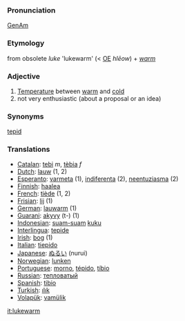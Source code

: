 === Pronunciation ===
[[w:General American|GenAm]] {{IPA|[&#716;luk&#720;w&#596;&#633;m]}}

=== Etymology ===
from obsolete ''luke'' 'lukewarm' (< [[w:Old English|OE]] ''hl&#275;ow'') + ''[[warm]]''

=== Adjective ===

# [[Temperature]] between [[warm]] and [[cold]]
# not very enthusiastic (about a proposal or an idea)

=== Synonyms ===
[[tepid]]
=== Translations ===
*[[Catalan]]: [[tebi]] ''m'', [[tèbia]] ''f''
*[[Dutch]]: [[lauw]] (1, 2)
*[[Esperanto]]: [[varmeta]] (1), [[indiferenta]] (2), [[neentuziasma]] (2)
*[[Finnish]]: [[haalea]]
*[[French]]: [[tiède]] (1, 2)
*[[Frisian]]: [[lij]] (1)
*[[German]]: [[lauwarm]] (1)
*[[Guarani]]: [[akyvy]] (t-) (1)
*[[Indonesian]]: [[suam-suam]] [[kuku]]
*[[Interlingua]]: [[tepide]]
*[[Irish]]: [[bog]] (1)
*[[Italian]]: [[tiepido]]
*[[Japanese]]: [[ぬるい]] (nurui)
*[[Norwegian]]: [[lunken]]
*[[Portuguese]]: [[morno]], [[tépido]], [[tíbio]]
*[[Russian]]: [[тепловатый]]
*[[Spanish]]: [[tibio]]
*[[Turkish]]: [[ılık]]
*[[Volapük]]: [[vamülik]]

[[it:lukewarm]]